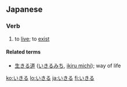 ==Japanese==

===Verb===
{{ja-verb|h|rom=ikiru}}

# {{ja-def|生きる|活きる}} to [[live]]; to [[exist]]

====Related terms====
* [[生きる道]] ([[いきるみち]], [[ikiru michi]]); way of life

[[ko:いきる]]
[[lo:いきる]]
[[ja:いきる]]
[[fi:いきる]]